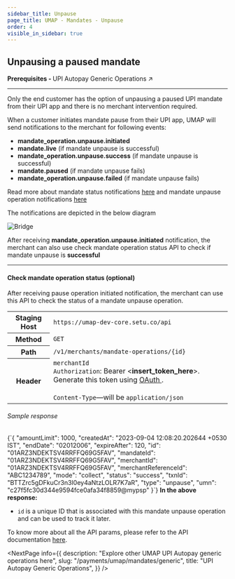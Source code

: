 ```yaml
---
sidebar_title: Unpause
page_title: UMAP - Mandates - Unpause
order: 4
visible_in_sidebar: true
---
```


## Unpausing a paused mandate

<Card padding="nano" shape="rounded" marginBottom="micro">
    <Text size="medium" marginBottom="none" paddingRight="medium">
        <strong>Prerequisites - </strong>
        <Link href="/payments/umap/mandates/generic">
            UPI Autopay Generic Operations ↗
        </Link>
    </Text>
</Card>

<hr class="primary"/>

Only the end customer has the option of unpausing a paused UPI mandate from their UPI app and there is no merchant intervention required.

<p>When a customer initiates mandate pause from their UPI app, UMAP will send notifications to the merchant for following events:</p>
<ul>
    <li><b>mandate_operation.unpause.initiated</b></li>
    <li><b>mandate.live</b> (if mandate unpause is successful)</li>
    <li><b>mandate_operation.unpause.success</b> (if mandate unpause is successful)</li>
    <li><b>mandate.paused</b> (if mandate unpause fails)</li>
    <li><b>mandate_operation.unpause.failed</b> (if mandate unpause fails)</li>
</ul>
<p>Read more about mandate status notifications <a href="/payments/umap/notifications/mandates">here</a> and mandate unpause operation notifications <a href="/payments/umap/notifications/mandates/unpause">here</a></p>
<p>The notifications are depicted in the below diagram</p>
<img
  src="https://storage.googleapis.com/strapi-assets/latest/update-mandate-customer-unpause/update-mandate-customer-unpause.png"
  alt="Bridge"
/>

<p>After receiving <b>mandate_operation.unpause.initiated</b> notification, the merchant can also use <Link href="/payments/umap/mandates/generic/unpause#check-mandate-operation-status">check mandate operation status API</Link> to check if mandate unpause is <b>successful</b></p>

<hr class="tertiary"/>

#### Check mandate operation status (optional)

After receiving pause operation initiated notification, the merchant can use this API to check the status of a mandate unpause operation.

<table>
    <tbody>
        <tr>
            <th>Staging Host</th>
            <td>
                <code>https://umap-dev-core.setu.co/api</code>
            </td>
        </tr>
        <tr>
            <th>Method</th>
            <td>
                <code>GET</code>
            </td>
        </tr>
        <tr>
            <th>Path</th>
            <td>
                <code>/v1/merchants/mandate-operations/&#123;id&#125;</code>
            </td>
        </tr>
        <tr>
            <th>Header</th>
            <td>
                <code>merchantId</code><br/>
                <code>Authorization</code>: Bearer &lt;<b>insert_token_here</b>&gt;.
                Generate this token using <a
                    href="/payments/umap/api-integration"
                    target="_blank">
                    OAuth
                </a>.<br />
                <br />
                <code>Content-Type</code>—will be <code>application/json</code>
            </td>
        </tr>
    </tbody>
</table>

<h6>Sample response</h6>
<CodeBlockWithCopy language="json">
{`{
  "amountLimit": 1000,
  "createdAt": "2023-09-04 12:08:20.202644 +0530 IST",
  "endDate": "02012006",
  "expireAfter": 120,
  "id": "01ARZ3NDEKTSV4RRFFQ69G5FAV",
  "mandateId": "01ARZ3NDEKTSV4RRFFQ69G5FAV",
  "merchantId": "01ARZ3NDEKTSV4RRFFQ69G5FAV",
  "merchantReferenceId": "ABC1234789",
  "mode": "collect",
  "status": "success",
  "txnId": "BTTZrc5gDFkuCr3n3I0ey4aNtzLOLR7K7aR",
  "type": "unpause",
  "umn": "c27f5fc30d344e9594fce0afa34f8859@mypsp"
}`}
</CodeBlockWithCopy>
<b>In the above response:</b>
<ul>
    <li><code>id</code> is a unique ID that is associated with this mandate unpause operation and can be used to track it later.</li>
</ul>

<p>To know more about all the API params, please refer to the API documentation <a href="/payments/umap/api-reference#/category~mandates/operation~mandates#fetchMandateOperationById" target="_blank">here</a>.</p>

<NextPage
    info={{
        description: "Explore other UMAP UPI Autopay generic operations here",
        slug: "/payments/umap/mandates/generic",
        title: "UPI Autopay Generic Operations",
    }}
/>